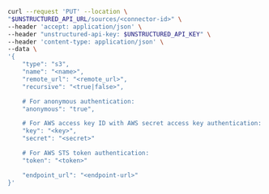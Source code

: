 ```bash REST (Change)
curl --request 'PUT' --location \
"$UNSTRUCTURED_API_URL/sources/<connector-id>" \
--header 'accept: application/json' \
--header "unstructured-api-key: $UNSTRUCTURED_API_KEY" \
--header 'content-type: application/json' \
--data \
'{
    "type": "s3",
    "name": "<name>",
    "remote_url": "<remote_url>",
    "recursive": "<true|false>",

    # For anonymous authentication:
    "anonymous": "true",

    # For AWS access key ID with AWS secret access key authentication:
    "key": "<key>", 
    "secret": "<secret>" 

    # For AWS STS token authentication:
    "token": "<token>" 

    "endpoint_url": "<endpoint-url>" 
}'
```